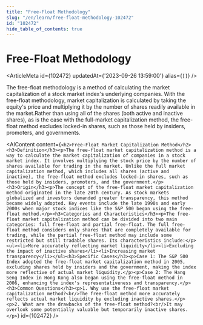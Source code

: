 ```yaml
---
title: "Free-Float Methodology"
slug: "/en/learn/free-float-methodology-102472"
id: "102472"
hide_table_of_contents: true
---
```



# Free-Float Methodology

<ArticleMeta id={102472} updatedAt={'2023-09-26 13:59:00'} alias={`[]`} />
<div className='border-solid border-b border-t-0 my-4 border-[var(--ifm-color-gray-300)]' />

The free-float methodology is a method of calculating the market capitalization of a stock market index's underlying companies. With the free-float methodology, market capitalization is calculated by taking the equity's price and multiplying it by the number of shares readily available in the market.Rather than using all of the shares (both active and inactive shares), as is the case with the full-market capitalization method, the free-float method excludes locked-in shares, such as those held by insiders, promoters, and governments.

<AIContent content={`<h2>Free-Float Market Capitalization Method</h2><h3>Definition</h3><p>The free-float market capitalization method is a way to calculate the market capitalization of companies in a stock market index. It involves multiplying the stock price by the number of shares available for trading in the market. Unlike the full market capitalization method, which includes all shares (active and inactive), the free-float method excludes locked-in shares, such as those held by insiders, promoters, and the government.</p><h3>Origin</h3><p>The concept of the free-float market capitalization method originated in the late 20th century. As stock markets globalized and investors demanded greater transparency, this method became widely adopted. Key events include the late 1990s and early 2000s when major stock indices like the S&P 500 began using the free-float method.</p><h3>Categories and Characteristics</h3><p>The free-float market capitalization method can be divided into two main categories: full free-float and partial free-float. The full free-float method considers only shares that are completely available for trading, while the partial free-float method may include some restricted but still tradable shares. Its characteristics include:</p><ul><li>More accurately reflecting market liquidity</li><li>Excluding the impact of inactive shares</li><li>Increasing market transparency</li></ul><h3>Specific Cases</h3><p>Case 1: The S&P 500 Index adopted the free-float market capitalization method in 2005, excluding shares held by insiders and the government, making the index more reflective of actual market liquidity.</p><p>Case 2: The Hang Seng Index in Hong Kong also began using the free-float method in 2006, enhancing the index's representativeness and transparency.</p><h3>Common Questions</h3><p>1. Why use the free-float market capitalization method?<br/>The free-float method more accurately reflects actual market liquidity by excluding inactive shares.</p><p>2. What are the drawbacks of the free-float method?<br/>It may overlook some potentially valuable but temporarily inactive shares.</p>`} id={102472} />
